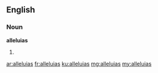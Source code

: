 ==English==

===Noun===
'''alleluias'''

# {{plural of|alleluia}}

[[ar:alleluias]]
[[fr:alleluias]]
[[ku:alleluias]]
[[mg:alleluias]]
[[my:alleluias]]